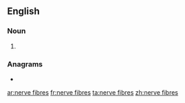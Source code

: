==English==

===Noun===
{{head|en|noun plural form|head=[[nerve]] [[fibres]]}}

# {{plural of|nerve fibre|lang=en}}

===Anagrams===
* {{l|en|nerve fibers}}

[[ar:nerve fibres]]
[[fr:nerve fibres]]
[[ta:nerve fibres]]
[[zh:nerve fibres]]